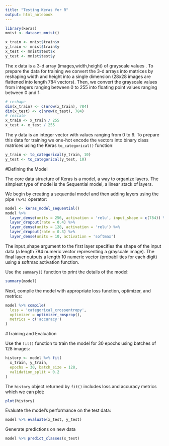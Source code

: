 ```yaml
---
title: "Testing Keras for R"
output: html_notebook
---
```

```r
library(keras)
mnist <- dataset_mnist()
```

```r
x_train <- mnist$train$x
y_train <- mnist$train$y
x_test <- mnist$test$x
y_test <- mnist$test$y
```

The x data is a 3-d array (images,width,height) of grayscale values . To prepare the data for training we convert the 3-d arrays into matrices by reshaping width and height into a single dimension (28x28 images are flattened into length 784 vectors). Then, we convert the grayscale values from integers ranging between 0 to 255 into floating point values ranging between 0 and 1:

```r
# reshape
dim(x_train) <- c(nrow(x_train), 784)
dim(x_test) <- c(nrow(x_test), 784)
# rescale
x_train <- x_train / 255
x_test <- x_test / 255
```

The y data is an integer vector with values ranging from 0 to 9. To prepare this data for training we one-hot encode the vectors into binary class matrices using the Keras `to_categorical()` function:


```r
y_train <- to_categorical(y_train, 10)
y_test <- to_categorical(y_test, 10)
```

#Defining the Model

The core data structure of Keras is a model, a way to organize layers. The simplest type of model is the Sequential model, a linear stack of layers.

We begin by creating a sequential model and then adding layers using the pipe `(%>%)` operator:

```r
model <- keras_model_sequential() 
model %>% 
  layer_dense(units = 256, activation = 'relu', input_shape = c(784)) %>% 
  layer_dropout(rate = 0.4) %>% 
  layer_dense(units = 128, activation = 'relu') %>%
  layer_dropout(rate = 0.3) %>%
  layer_dense(units = 10, activation = 'softmax')
```

The input_shape argument to the first layer specifies the shape of the input data (a length 784 numeric vector representing a grayscale image). The final layer outputs a length 10 numeric vector (probabilities for each digit) using a softmax activation function.

Use the `summary()` function to print the details of the model:
```r
summary(model)
```

Next, compile the model with appropriate loss function, optimizer, and metrics:



```r
model %>% compile(
  loss = 'categorical_crossentropy',
  optimizer = optimizer_rmsprop(),
  metrics = c('accuracy')
)

```

#Training and Evaluation

Use the `fit()` function to train the model for 30 epochs using batches of 128 images:
```r

history <- model %>% fit(
  x_train, y_train, 
  epochs = 30, batch_size = 128, 
  validation_split = 0.2
)
```

The `history` object returned by `fit()` includes loss and accuracy metrics which we can plot:

```r
plot(history)

```
Evaluate the model’s performance on the test data:



```r
model %>% evaluate(x_test, y_test)
```
Generate predictions on new data
```r
model %>% predict_classes(x_test)
```

